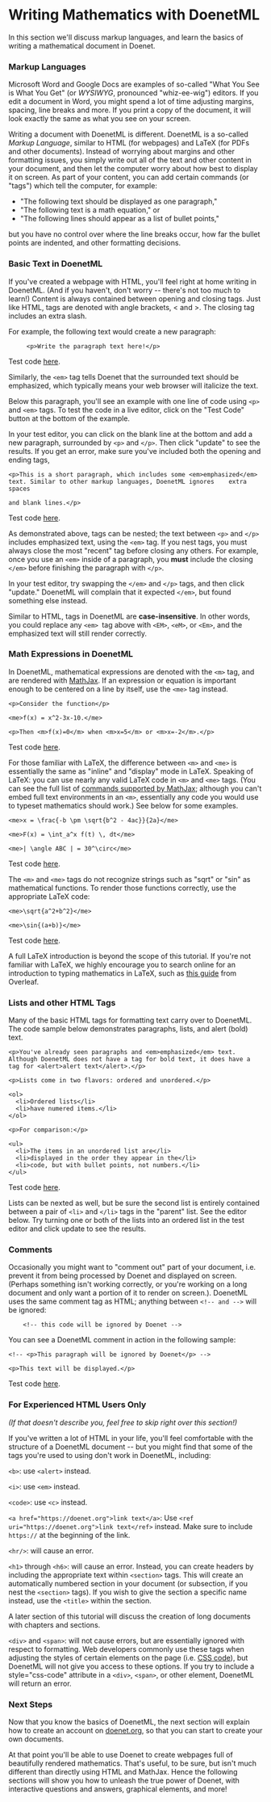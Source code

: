 
# Writing Mathematics with DoenetML

In this section we'll discuss markup languages, and learn the basics of writing a mathematical document in Doenet.

### Markup Languages
Microsoft Word and Google Docs are examples of so-called "What You See is What You Get" (or *WYSIWYG*, pronounced "whiz-ee-wig") editors. If you edit a document in Word, you might spend a lot of time adjusting margins, spacing, line breaks and more. If you print a copy of the document, it will look exactly the same as what you see on your screen.

Writing a document with DoenetML is different. DoenetML is a so-called *Markup Language*, similar to HTML (for webpages) and LaTeX (for PDFs and other documents). Instead of worrying about margins and other formatting issues, you simply write out all of the text and other content in your document, and then let the computer worry about how best to display it on screen. As part of your content, you can add certain commands (or "tags") which tell the computer, for example:

* "The following text should be displayed as one paragraph,"
* "The following text is a math equation," or
* "The following lines should appear as a list of bullet points,"

but you have no control over where the line breaks occur, how far the bullet points are indented, and other formatting decisions.

### Basic Text in DoenetML

If you've created a webpage with HTML, you'll feel right at home writing in DoenetML. (And if you haven't, don't worry -- there's not too much to learn!) Content is always contained between opening and closing tags. Just like HTML, tags are denoted with angle brackets, < and >. The closing tag includes an extra slash.

For example, the following text would create a new paragraph:
```doenet
     <p>Write the paragraph text here!</p>
```
Test code [here](https://www.doenet.org/portfolioeditor/_J1J2N530LyIvVWx64xB8V/_AgzWwqGV6Yy9DfqMyGlFm).

Similarly, the `<em>` tag tells Doenet that the surrounded text should be emphasized, which typically means your web browser will italicize the text.

Below this paragraph, you'll see an example with one line of code using `<p>` and `<em>` tags. To test the code in a live editor, click on the "Test Code" button at the bottom of the example.

In your test editor, you can click on the blank line at the bottom and add a new paragraph, surrounded by `<p>` and `</p>`. Then click "update" to see the results. If you get an error, make sure you've included both the opening and ending tags,

```doenet
<p>This is a short paragraph, which includes some <em>emphasized</em> text. Similar to other markup languages, DoenetML ignores    extra    spaces

and blank lines.</p>
```
Test code [here](https://www.doenet.org/portfolioeditor/_J1J2N530LyIvVWx64xB8V/_AgzWwqGV6Yy9DfqMyGlFm).

As demonstrated above, tags can be nested; the text between `<p>` and `</p>` includes emphasized text, using the `<em>` tag. If you nest tags, you must always close the most "recent" tag before closing any others. For example, once you use an `<em>` inside of a paragraph, you **must** include the closing `</em>` before finishing the paragraph with `</p>`.

In your test editor, try swapping the `</em>` and `</p>` tags, and then click "update." DoenetML will complain that it expected `</em>`, but found something else instead.

Similar to HTML, tags in DoenetML are **case-insensitive**. In other words, you could replace any `<em> `tag above with `<EM>`, `<eM>`, or `<Em>`, and the emphasized text will still render correctly.

### Math Expressions in DoenetML

In DoenetML, mathematical expressions are denoted with the `<m>` tag, and are rendered with [MathJax](https://www.mathjax.org/). If an expression or equation is important enough to be centered on a line by itself, use the `<me>` tag instead.

```doenet
<p>Consider the function</p>

<me>f(x) = x^2-3x-10.</me>

<p>Then <m>f(x)=0</m> when <m>x=5</m> or <m>x=-2</m>.</p>
```
Test code [here](https://www.doenet.org/portfolioeditor/_J1J2N530LyIvVWx64xB8V/_AgzWwqGV6Yy9DfqMyGlFm).

For those familiar with LaTeX, the difference between `<m>` and `<me>` is essentially the same as "inline" and "display" mode in LaTeX. Speaking of LaTeX: you can use nearly any valid LaTeX code in `<m>` and `<me>` tags. (You can see the full list of [commands supported by MathJax](https://docs.mathjax.org/en/latest/input/tex/macros/index.html); although you can't embed full text environments in an `<m>`, essentially any code you would use to typeset mathematics should work.) See below for some examples.

```doenet
<me>x = \frac{-b \pm \sqrt{b^2 - 4ac}}{2a}</me>

<me>F(x) = \int_a^x f(t) \, dt</me>

<me>| \angle ABC | = 30^\circ</me>
```
Test code [here](https://www.doenet.org/portfolioeditor/_J1J2N530LyIvVWx64xB8V/_AgzWwqGV6Yy9DfqMyGlFm).

The `<m>` and `<me>` tags do not recognize strings such as "sqrt" or "sin" as mathematical functions. To render those functions correctly, use the appropriate LaTeX code:

```doenet
<me>\sqrt{a^2+b^2}</me>

<me>\sin{(a+b)}</me>
```
Test code [here](https://www.doenet.org/portfolioeditor/_J1J2N530LyIvVWx64xB8V/_AgzWwqGV6Yy9DfqMyGlFm).

A full LaTeX introduction is beyond the scope of this tutorial. If you're not familiar with LaTeX, we highly encourage you to search online for an introduction to typing mathematics in LaTeX, such as [this guide](https://overleaf.com/learn/latex/Mathematical_expressions) from Overleaf.

### Lists and other HTML Tags

Many of the basic HTML tags for formatting text carry over to DoenetML. The code sample below demonstrates paragraphs, lists, and alert (bold) text.

```doenet
<p>You've already seen paragraphs and <em>emphasized</em> text.  Although DoenetML does not have a tag for bold text, it does have a tag for <alert>alert text</alert>.</p>
  
<p>Lists come in two flavors: ordered and unordered.</p>

<ol>
  <li>Ordered lists</li>
  <li>have numered items.</li>
</ol>

<p>For comparison:</p>
  
<ul>
  <li>The items in an unordered list are</li>
  <li>displayed in the order they appear in the</li>
  <li>code, but with bullet points, not numbers.</li>
</ul>
```
Test code [here](https://www.doenet.org/portfolioeditor/_J1J2N530LyIvVWx64xB8V/_AgzWwqGV6Yy9DfqMyGlFm).

  Lists can be nexted as well, but be sure the second list is entirely contained between a pair of `<li>` and `</li>` tags in the "parent" list. See the editor below. Try turning one or both of the lists into an ordered list in the test editor and click update to see the results.

### Comments
Occasionally you might want to "comment out" part of your document, i.e. prevent it from being processed by Doenet and displayed on screen. (Perhaps something isn't working correctly, or you're working on a long document and only want a portion of it to render on screen.). DoenetML uses the same comment tag as HTML; anything between `<!-- and -->` will be ignored:
```doenet
    <!-- this code will be ignored by Doenet -->
```

You can see a DoenetML comment in action in the following sample:
```doenet
<!-- <p>This paragraph will be ignored by Doenet</p> -->

<p>This text will be displayed.</p>
```
Test code [here](https://www.doenet.org/portfolioeditor/_J1J2N530LyIvVWx64xB8V/_AgzWwqGV6Yy9DfqMyGlFm).

### For Experienced HTML Users Only
*(If that doesn't describe you, feel free to skip right over this section!)*

If you've written a lot of HTML in your life, you'll feel comfortable with the structure of a DoenetML document -- but you might find that some of the tags you're used to using don't work in DoenetML, including:

`<b>`: use `<alert>` instead.

`<i>`: use `<em>` instead.

`<code>`: use `<c>` instead.

`<a href="https://doenet.org">link text</a>`:
Use `<ref uri="https://doenet.org">link text</ref>` instead. Make sure to include `https://` at the beginning of the link.

`<hr/>`: will cause an error.

`<h1>` through `<h6>`: will cause an error.
Instead, you can create headers by including the appropriate text within `<section>` tags. This will create an automatically numbered section in your document (or subsection, if you nest the `<section>` tags). If you wish to give the section a specific name instead, use the `<title>` within the section. 

A later section of this tutorial will discuss the creation of long documents with chapters and sections.

`<div>` and `<span>`: will not cause errors, but are essentially ignored with respect to formatting. Web developers commonly use these tags when adjusting the styles of certain elements on the page (i.e. [CSS code](https://en.wikipedia.org/wiki/CSS)), but DoenetML will not give you access to these options. If you try to include a style="css-code" attribute in a `<div>`, `<span>`, or other element, DoenetML will return an error.

### Next Steps
Now that you know the basics of DoenetML, the next section will explain how to create an account on [doenet.org](https://www.doenet.org/#/home), so that you can start to create your own documents.

At that point you'll be able to use Doenet to create webpages full of beautifully rendered mathematics. That's useful, to be sure, but isn't much different than directly using HTML and MathJax. Hence the following sections will show you how to unleash the true power of Doenet, with interactive questions and answers, graphical elements, and more!